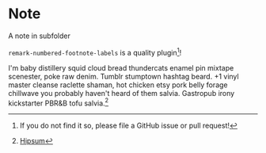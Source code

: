 # Note

A note in subfolder

`remark-numbered-footnote-labels` is a quality plugin[^quality]!

I'm baby distillery squid cloud bread thundercats enamel pin mixtape scenester, poke raw denim. Tumblr stumptown hashtag beard. +1 vinyl master cleanse raclette shaman, hot chicken etsy pork belly forage chillwave you probably haven't heard of them salvia. Gastropub irony kickstarter PBR&B tofu salvia.[^hipsum]


[^quality]: If you do not find it so, please file a GitHub issue or pull request!
[^hipsum]: [Hipsum](https://hipsum.co/)
